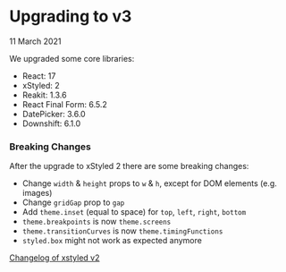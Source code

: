 # Upgrading to v3

11 March 2021

We upgraded some core libraries:

- React: 17
- xStyled: 2
- Reakit: 1.3.6
- React Final Form: 6.5.2
- DatePicker: 3.6.0
- Downshift: 6.1.0

### Breaking Changes

After the upgrade to xStyled 2 there are some breaking changes:

- Change `width` & `height` props to `w` & `h`, except for DOM elements (e.g. images)
- Change `gridGap` prop to `gap`
- Add `theme.inset` (equal to space) for `top`, `left`, `right`, `bottom`
- `theme.breakpoints` is now `theme.screens`
- `theme.transitionCurves` is now `theme.timingFunctions`
- `styled.box` might not work as expected anymore

[Changelog of xstyled v2](https://xstyled.dev/docs/upgrade-guide/)
